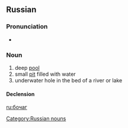 ==Russian==
===Pronunciation===
* {{IPA|/bɐˈt͡ɕæk/|lang=ru}}

===Noun===
{{ru-noun|head=боча́г|tr=bočág|g=m|a=i}}

# deep [[pool]]
# small [[pit]] filled with water
# underwater hole in the bed of a river or lake

====Declension====
{{ru-noun-inan-vel-2|||боча́г}}

[[Category:Russian nouns]]

[[ru:бочаг]]
